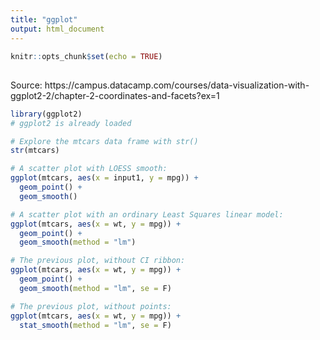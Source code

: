 ```yaml
---
title: "ggplot"
output: html_document
---
```


```r
knitr::opts_chunk$set(echo = TRUE)
```



## 

Source: https://campus.datacamp.com/courses/data-visualization-with-ggplot2-2/chapter-2-coordinates-and-facets?ex=1

```r
library(ggplot2)
# ggplot2 is already loaded

# Explore the mtcars data frame with str()
str(mtcars)

# A scatter plot with LOESS smooth:
ggplot(mtcars, aes(x = input1, y = mpg)) +
  geom_point() +
  geom_smooth()

# A scatter plot with an ordinary Least Squares linear model:
ggplot(mtcars, aes(x = wt, y = mpg)) +
  geom_point() +
  geom_smooth(method = "lm")

# The previous plot, without CI ribbon:
ggplot(mtcars, aes(x = wt, y = mpg)) +
  geom_point() +
  geom_smooth(method = "lm", se = F)

# The previous plot, without points:
ggplot(mtcars, aes(x = wt, y = mpg)) +
  stat_smooth(method = "lm", se = F)
```

